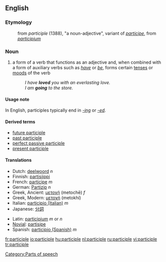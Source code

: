 ==English==
===Etymology===
:from {{OF.}} ''participle'' (1388), "a noun-adjective", variant of ''[[participe]]'', from {{L.}} ''[[participium]]''
===Noun===
{{en-noun}}

# {{cattag|grammar}} a form of a verb that functions as an adjective and, when combined with a form of auxiliary verbs such as ''[[have]]'' or ''[[be]]'', forms certain [[tense]]s or [[mood]]s of the verb
#: ''I have '''loved''' you with an everlasting love.''
#: ''I am '''going''' to the store.''

====Usage note====
In English, participles typically end in ''[[-ing]]'' or ''[[-ed]]''.

====Derived terms====
*[[future participle]]
*[[past participle]]
*[[perfect passive participle]]
*[[present participle]]

==== Translations ====
{{top}}
*Dutch: [[deelwoord]] ''n''
*Finnish: [[partisiippi]]
*French: [[participe]] ''m''
*German: [[Partizip]] ''n''
*Greek, Ancient: [[μετοχή]] (metochē) ''f''
*Greek, Modern: [[μετοχή]] (metokhí)
*Italian: [[participio (Italian)]] ''m''
*Japanese: [[分詞]]
{{mid}}
*Latin: [[participium]] ''m'' or ''n''
*[[Novial]]: [[partisipe]]
*Spanish: [[participio (Spanish)]] ''m''
{{bottom}}
[[Category:Parts of speech]]

[[fr:participle]]
[[io:participle]]
[[hu:participle]]
[[nl:participle]]
[[ru:participle]]
[[vi:participle]]
[[tr:participle]]